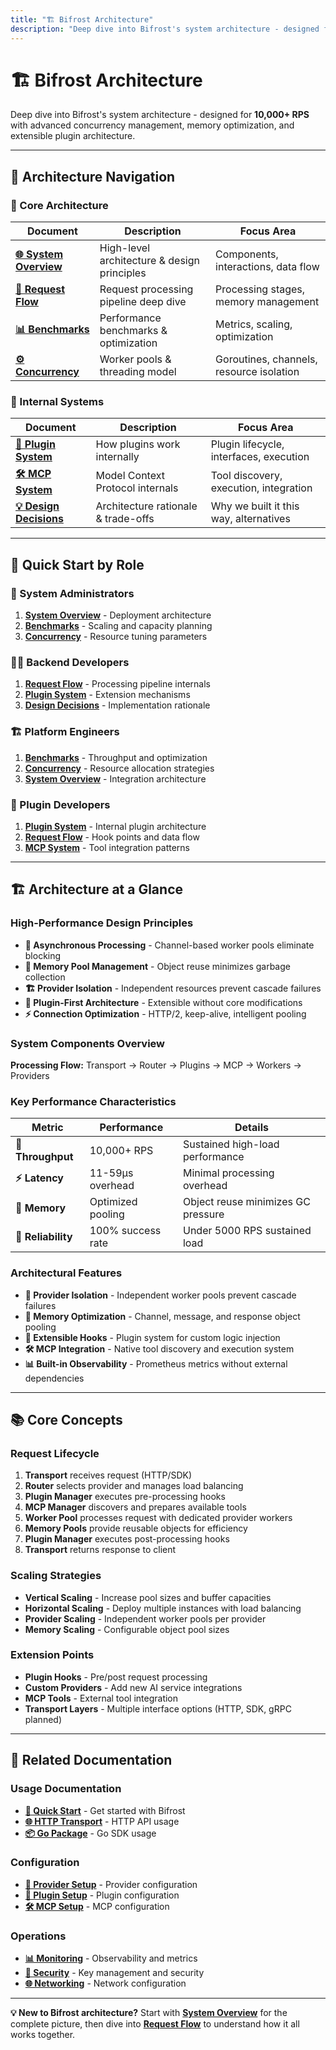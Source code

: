 ```yaml
---
title: "🏗️ Bifrost Architecture"
description: "Deep dive into Bifrost's system architecture - designed for **10,000+ RPS** with advanced concurrency management, memory optimization, and extensible plugin architecture."
---
```


# 🏗️ Bifrost Architecture

Deep dive into Bifrost's system architecture - designed for **10,000+ RPS** with advanced concurrency management, memory optimization, and extensible plugin architecture.

---

## 📑 Architecture Navigation

### **🎯 Core Architecture**

| Document                                       | Description                                 | Focus Area                               |
| ---------------------------------------------- | ------------------------------------------- | ---------------------------------------- |
| **[🌐 System Overview](./system-overview)** | High-level architecture & design principles | Components, interactions, data flow      |
| **[🔄 Request Flow](./request-flow)**       | Request processing pipeline deep dive       | Processing stages, memory management     |
| **[📊 Benchmarks](../benchmarks)**          | Performance benchmarks & optimization       | Metrics, scaling, optimization           |
| **[⚙️ Concurrency](./concurrency)**         | Worker pools & threading model              | Goroutines, channels, resource isolation |

### **🔧 Internal Systems**

| Document                                         | Description                         | Focus Area                              |
| ------------------------------------------------ | ----------------------------------- | --------------------------------------- |
| **[🔌 Plugin System](./plugins)**             | How plugins work internally         | Plugin lifecycle, interfaces, execution |
| **[🛠️ MCP System](./mcp)**                    | Model Context Protocol internals    | Tool discovery, execution, integration  |
| **[💡 Design Decisions](./design-decisions)** | Architecture rationale & trade-offs | Why we built it this way, alternatives  |

---

## 🚀 Quick Start by Role

### **🔧 System Administrators**

1. **[System Overview](./system-overview)** - Deployment architecture
2. **[Benchmarks](../benchmarks)** - Scaling and capacity planning
3. **[Concurrency](./concurrency)** - Resource tuning parameters

### **👨‍💻 Backend Developers**

1. **[Request Flow](./request-flow)** - Processing pipeline internals
2. **[Plugin System](./plugins)** - Extension mechanisms
3. **[Design Decisions](./design-decisions)** - Implementation rationale

### **🏗️ Platform Engineers**

1. **[Benchmarks](../benchmarks)** - Throughput and optimization
2. **[Concurrency](./concurrency)** - Resource allocation strategies
3. **[System Overview](./system-overview)** - Integration architecture

### **🔌 Plugin Developers**

1. **[Plugin System](./plugins)** - Internal plugin architecture
2. **[Request Flow](./request-flow)** - Hook points and data flow
3. **[MCP System](./mcp)** - Tool integration patterns

---

## 🏗️ Architecture at a Glance

### **High-Performance Design Principles**

- **🔄 Asynchronous Processing** - Channel-based worker pools eliminate blocking
- **💾 Memory Pool Management** - Object reuse minimizes garbage collection
- **🏗️ Provider Isolation** - Independent resources prevent cascade failures
- **🔌 Plugin-First Architecture** - Extensible without core modifications
- **⚡ Connection Optimization** - HTTP/2, keep-alive, intelligent pooling

### **System Components Overview**

**Processing Flow:** Transport → Router → Plugins → MCP → Workers → Providers

### **Key Performance Characteristics**

| Metric             | Performance       | Details                            |
| ------------------ | ----------------- | ---------------------------------- |
| **🚀 Throughput**  | 10,000+ RPS       | Sustained high-load performance    |
| **⚡ Latency**     | 11-59μs overhead  | Minimal processing overhead        |
| **💾 Memory**      | Optimized pooling | Object reuse minimizes GC pressure |
| **🎯 Reliability** | 100% success rate | Under 5000 RPS sustained load      |

### **Architectural Features**

- **🔄 Provider Isolation** - Independent worker pools prevent cascade failures
- **💾 Memory Optimization** - Channel, message, and response object pooling
- **🎣 Extensible Hooks** - Plugin system for custom logic injection
- **🛠️ MCP Integration** - Native tool discovery and execution system
- **📊 Built-in Observability** - Prometheus metrics without external dependencies

---

## 📚 Core Concepts

### **Request Lifecycle**

1. **Transport** receives request (HTTP/SDK)
2. **Router** selects provider and manages load balancing
3. **Plugin Manager** executes pre-processing hooks
4. **MCP Manager** discovers and prepares available tools
5. **Worker Pool** processes request with dedicated provider workers
6. **Memory Pools** provide reusable objects for efficiency
7. **Plugin Manager** executes post-processing hooks
8. **Transport** returns response to client

### **Scaling Strategies**

- **Vertical Scaling** - Increase pool sizes and buffer capacities
- **Horizontal Scaling** - Deploy multiple instances with load balancing
- **Provider Scaling** - Independent worker pools per provider
- **Memory Scaling** - Configurable object pool sizes

### **Extension Points**

- **Plugin Hooks** - Pre/post request processing
- **Custom Providers** - Add new AI service integrations
- **MCP Tools** - External tool integration
- **Transport Layers** - Multiple interface options (HTTP, SDK, gRPC planned)

---

## 🔗 Related Documentation

### **Usage Documentation**

- **[🚀 Quick Start](../quickstart/README)** - Get started with Bifrost
- **[🌐 HTTP Transport](../usage/http-transport/README)** - HTTP API usage
- **[📦 Go Package](../usage/go-package/README)** - Go SDK usage

### **Configuration**

- **[🔧 Provider Setup](../usage/http-transport/configuration/providers)** - Provider configuration
- **[🔌 Plugin Setup](../usage/http-transport/configuration/plugins)** - Plugin configuration
- **[🛠️ MCP Setup](../usage/http-transport/configuration/mcp)** - MCP configuration

### **Operations**

- **[📊 Monitoring](../usage/monitoring)** - Observability and metrics
- **[🔐 Security](../usage/key-management)** - Key management and security
- **[🌐 Networking](../usage/networking)** - Network configuration

---

**💡 New to Bifrost architecture?** Start with **[System Overview](./system-overview)** for the complete picture, then dive into **[Request Flow](./request-flow)** to understand how it all works together.
